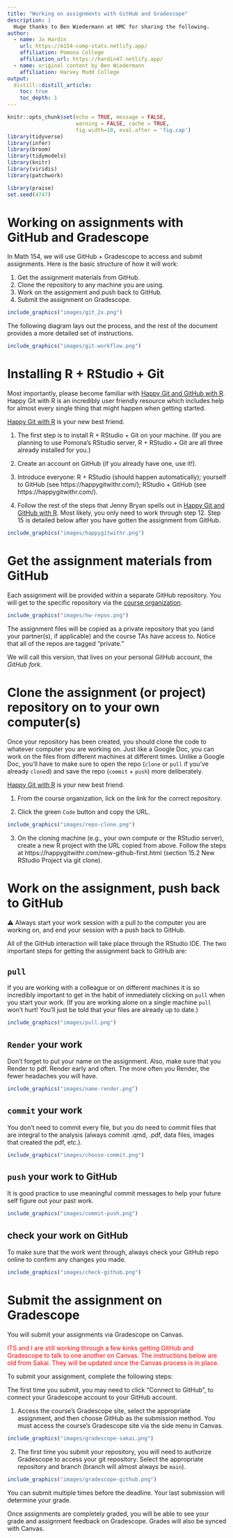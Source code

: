 ```yaml
---
title: "Working on assignments with GitHub and Gradescope"
description: |
  Huge thanks to Ben Wiedermann at HMC for sharing the following.  
author:
  - name: Jo Hardin 
    url: https://m154-comp-stats.netlify.app/
    affiliation: Pomona College
    affiliation_url: https://hardin47.netlify.app/
  - name: original content by Ben Wiedermann
    affiliation: Harvey Mudd College
output: 
  distill::distill_article:
    toc: true
    toc_depth: 1
---
```


```r
knitr::opts_chunk$set(echo = TRUE, message = FALSE, 
                      warning = FALSE, cache = TRUE,
                      fig.width=10, eval.after = 'fig.cap')
library(tidyverse)
library(infer)
library(broom)
library(tidymodels)
library(knitr)
library(viridis)
library(patchwork)

library(praise)
set.seed(4747)
```

# Working on assignments with GitHub and Gradescope


In Math 154, we will use GitHub + Gradescope to access and submit assignments.  Here is the basic structure of how it will work:

1. Get the assignment materials from GitHub.
2. Clone the repository to any machine you are using.
3. Work on the assignment and push back to GitHub.
4. Submit the assignment on Gradescope.

<aside>
```r
include_graphics("images/git_2x.png")
```
</aside>

The following diagram lays out the process, and the rest of the document provides a more detailed set of instructions.

```r
include_graphics("images/git-workflow.png")
```

# Installing R + RStudio + Git

Most importantly, please become familiar with [Happy Git and GitHub with R](https://happygitwithr.com/).  Happy Git with R is an incredibly user friendly resource which includes help for almost every single thing that might happen when getting started.  

<aside>
[Happy Git with R](https://happygitwithr.com/) is your new best friend.
</aside>

1. The first step is to install R + RStudio + Git on your machine.  (If you are planning to use Pomona's RStudio server, R + RStudio + Git are all three already installed for you.)

2. Create an account on GitHub (if you already have one, use it!).

3. Introduce everyone:  R + RStudio (should happen automatically); yourself to GitHub (see https://happygitwithr.com/); RStudio + GitHub (see https://happygitwithr.com/).

4. Follow the rest of the steps that Jenny Bryan spells out in [Happy Git and GitHub with R](https://happygitwithr.com/).  Most likely, you only need to work through step 12.  Step 15 is detailed below after you have gotten the assignment from GitHub.

```r
include_graphics("images/happygitwithr.png")
```

# Get the assignment materials from GitHub

Each assignment will be provided within a separate GitHub repository. You will get to the specific repository via the <a href = "https://github.com/orgs/ST47S-CompStats-Fall2024/repositories" target = "_blank">course organization</a>. 



```r
include_graphics("images/hw-repos.png")
```

The assignment files will be copied as a private repository that you (and your partner(s), if applicable) and the course TAs have access to.  Notice that all of the repos are tagged "private."

We will call this version, that lives on your personal GitHub account, the *GitHub fork*.



# Clone the assignment (or project) repository on to your own computer(s)

Once your repository has been created, you should clone the code to whatever computer you are working on.  Just like a Google Doc, you can work on the files from different machines at different times.  Unlike a Google Doc, you'll have to make sure to open the repo (`clone` or `pull` if you've already `clone`d) and save the repo (`commit` + `push`) more deliberately.

<aside>
[Happy Git with R](https://happygitwithr.com/) is your new best friend.
</aside>

1. From the course organization, lick on the link for the correct repository.

2. Click the green `Code` button and copy the URL.

```r
include_graphics("images/repo-clone.png")
```

3. On the cloning machine (e.g., your own compute or the RStudio server), create a new R project with the URL copied from above.  Follow the steps at https://happygitwithr.com/new-github-first.html (section 15.2 New RStudio Project via git clone).


# Work on the assignment, push back to GitHub

<aside>
&#9888; Always start your work session with a pull to the computer you are working on, and end your session with a push back to GitHub.
</aside>

All of the GitHub interaction will take place through the RStudio IDE.  The two important steps for getting the assignment back to GitHub are:

## `pull`

If you are working with a colleague or on different machines it is so incredibly important to get in the habit of immediately clicking on `pull` when you start your work.  (If you are working alone on a single machine `pull` won't hurt!  You'll just be told that your files are already up to date.)


```r
include_graphics("images/pull.png")
```

## `Render` your work

Don't forget to put your name on the assignment.  Also, make sure that you Render to pdf.  Render early and often.  The more often you Render, the fewer headaches you will have.

```r
include_graphics("images/name-render.png")
```

## `commit` your work

You don't need to commit every file, but you do need to commit files that are integral to the analysis (always commit .qmd, .pdf, data files, images that created the pdf, etc.).

```r
include_graphics("images/choose-commit.png")
```

## `push` your work to GitHub

It is good practice to use meaningful commit messages to help your future self figure out your past work.

```r
include_graphics("images/commit-push.png")
```

## check your work on GitHub

To make sure that the work went through, always check your GitHub repo online to confirm any changes you made.

```r
include_graphics("images/check-github.png")
```

# Submit the assignment on Gradescope

You will submit your assignments via Gradescope on Canvas.

<span style="color:red">ITS and I are still working through a few kinks getting GitHub and Gradescope to talk to one another on Canvas.  The instructions below are old from Sakai.  They will be updated once the Canvas process is in place.</span>

To submit your assignment, complete the following steps:

<aside>
The first time you submit, you may need to click "Connect to GitHub", to connect your Gradescope account to your GitHub account.
</aside>

1. Access the course’s Gradescope site, select the appropriate assignment, and then choose GitHub as the submission method.  You must access the course's Gradescope site via the side menu in Canvas.

```r
include_graphics("images/gradescope-sakai.png")
``` 

2. The first time you submit your repository, you will need to authorize Gradescope to access your git repository. Select the appropriate repository and branch (branch will almost always be `main`).

```r
include_graphics("images/gradescope-github.png")
``` 


You can submit multiple times before the deadline. Your last submission will determine your grade.

Once assignments are completely graded, you will be able to see your grade and assignment feedback on Gradescope. Grades will also be synced with Canvas.